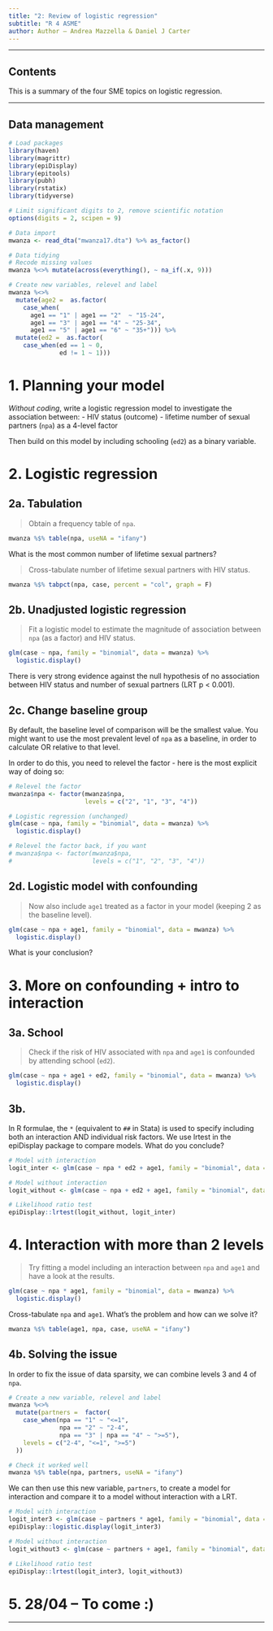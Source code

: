 ```yaml
---
title: "2: Review of logistic regression"
subtitle: "R 4 ASME"
author: Author – Andrea Mazzella & Daniel J Carter
---
```


-------------------------------------------------------------------------------

## Contents

This is a summary of the four SME topics on logistic regression.

-------------------------------------------------------------------------------

## Data management

```r
# Load packages
library(haven)
library(magrittr)
library(epiDisplay)
library(epitools)
library(pubh)
library(rstatix)
library(tidyverse)

# Limit significant digits to 2, remove scientific notation
options(digits = 2, scipen = 9)
```

```r
# Data import
mwanza <- read_dta("mwanza17.dta") %>% as_factor()

# Data tidying
# Recode missing values
mwanza %<>% mutate(across(everything(), ~ na_if(.x, 9)))

# Create new variables, relevel and label
mwanza %<>%
  mutate(age2 =  as.factor(
    case_when(
      age1 == "1" | age1 == "2"  ~ "15-24",
      age1 == "3" | age1 == "4" ~ "25-34",
      age1 == "5" | age1 == "6" ~ "35+"))) %>% 
  mutate(ed2 =  as.factor(
    case_when(ed == 1 ~ 0,
              ed != 1 ~ 1)))
```


# 1. Planning your model

_Without coding_, write a logistic regression model to investigate the association between:
- HIV status (outcome)
- lifetime number of sexual partners (`npa`) as a 4-level factor

Then build on this model by including schooling (`ed2`) as a binary variable.


# 2. Logistic regression

## 2a. Tabulation

> Obtain a frequency table of `npa`.

```r
mwanza %$% table(npa, useNA = "ifany")
```

What is the most common number of lifetime sexual partners?

> Cross-tabulate number of lifetime sexual partners with HIV status.

```r
mwanza %$% tabpct(npa, case, percent = "col", graph = F)
```



## 2b. Unadjusted logistic regression

> Fit a logistic model to estimate the magnitude of association between `npa` (as a factor) and HIV status.

```r
glm(case ~ npa, family = "binomial", data = mwanza) %>% 
  logistic.display()

```

There is very strong evidence against the null hypothesis of no association between HIV status and number of sexual partners (LRT p < 0.001).



## 2c. Change baseline group

By default, the baseline level of comparison will be the smallest value. You might want to use the most prevalent level of `npa` as a baseline, in order to calculate OR relative to that level.

In order to do this, you need to relevel the factor - here is the most explicit way of doing so:

```r
# Relevel the factor
mwanza$npa <- factor(mwanza$npa,
                     levels = c("2", "1", "3", "4"))

# Logistic regression (unchanged)
glm(case ~ npa, family = "binomial", data = mwanza) %>% 
  logistic.display()

# Relevel the factor back, if you want
# mwanza$npa <- factor(mwanza$npa,
#                      levels = c("1", "2", "3", "4"))
```


## 2d. Logistic model with confounding

> Now also include `age1` treated as a factor in your model (keeping 2 as the baseline level).

```r
glm(case ~ npa + age1, family = "binomial", data = mwanza) %>% 
  logistic.display()

```

What is your conclusion?

# 3. More on confounding + intro to interaction

## 3a. School

> Check if the risk of HIV associated with `npa` and `age1` is confounded by attending school (`ed2`).

```r
glm(case ~ npa + age1 + ed2, family = "binomial", data = mwanza) %>% 
  logistic.display()
```


## 3b. 
In R formulae, the `*` (equivalent to `##` in Stata) is used to specify including both an interaction AND individual risk factors. We use lrtest in the epiDisplay package to compare models. What do you conclude?

```r
# Model with interaction
logit_inter <- glm(case ~ npa * ed2 + age1, family = "binomial", data = mwanza)

# Model without interaction
logit_without <- glm(case ~ npa + ed2 + age1, family = "binomial", data = mwanza)

# Likelihood ratio test
epiDisplay::lrtest(logit_without, logit_inter)

```

# 4. Interaction with more than 2 levels

> Try fitting a model including an interaction between `npa` and `age1` and have a look at the results.

```r
glm(case ~ npa * age1, family = "binomial", data = mwanza) %>% 
  logistic.display()
```


Cross-tabulate `npa` and `age1`. What's the problem and how can we solve it?

```r
mwanza %$% table(age1, npa, case, useNA = "ifany")
```


## 4b. Solving the issue

In order to fix the issue of data sparsity, we can combine levels 3 and 4 of `npa`. 

```r
# Create a new variable, relevel and label
mwanza %<>%
  mutate(partners =  factor(
    case_when(npa == "1" ~ "<=1",
              npa == "2" ~ "2-4",
              npa == "3" | npa == "4" ~ ">=5"),
    levels = c("2-4", "<=1", ">=5")
  ))

# Check it worked well
mwanza %$% table(npa, partners, useNA = "ifany")
```

We can then use this new variable, `partners`, to create a model for interaction and compare it to a model without interaction with a LRT.

```r
# Model with interaction
logit_inter3 <- glm(case ~ partners * age1, family = "binomial", data = mwanza)
epiDisplay::logistic.display(logit_inter3)

# Model without interaction
logit_without3 <- glm(case ~ partners + age1, family = "binomial", data = mwanza)

# Likelihood ratio test
epiDisplay::lrtest(logit_inter3, logit_without3)

```



# 5. 28/04 -- To come :)



-------------------------------------------------------------------------------

